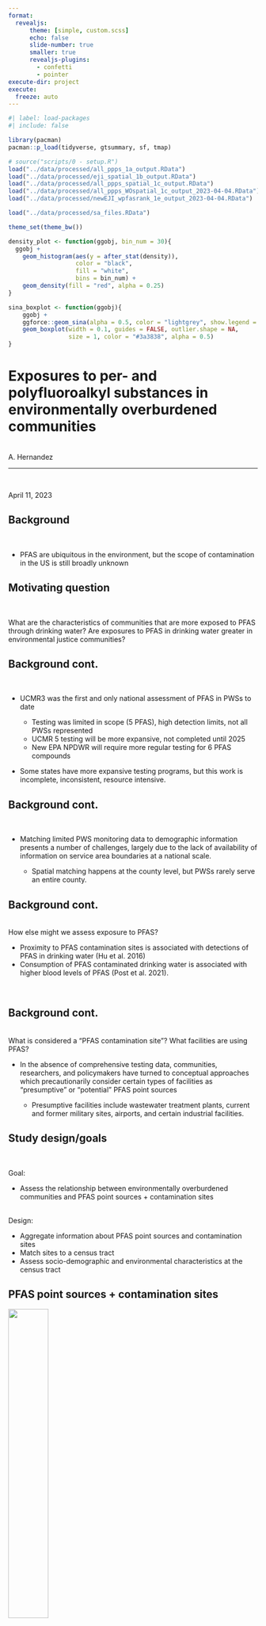 ```yaml
---
format: 
  revealjs:
      theme: [simple, custom.scss]
      echo: false
      slide-number: true
      smaller: true
      revealjs-plugins:
        - confetti
        - pointer
execute-dir: project
execute:
  freeze: auto 
---
```


```r
#| label: load-packages
#| include: false

library(pacman)
pacman::p_load(tidyverse, gtsummary, sf, tmap)

# source("scripts/0 - setup.R")
load("../data/processed/all_ppps_1a_output.RData")
load("../data/processed/eji_spatial_1b_output.RData")
load("../data/processed/all_ppps_spatial_1c_output.RData")
load("../data/processed/all_ppps_WOspatial_1c_output_2023-04-04.RData")
load("../data/processed/newEJI_wpfasrank_1e_output_2023-04-04.RData")

load("../data/processed/sa_files.RData")

theme_set(theme_bw())

density_plot <- function(ggobj, bin_num = 30){
  ggobj + 
    geom_histogram(aes(y = after_stat(density)),
                   color = "black",
                   fill = "white",
                   bins = bin_num) +
    geom_density(fill = "red", alpha = 0.25)
}

sina_boxplot <- function(ggobj){
    ggobj + 
    ggforce::geom_sina(alpha = 0.5, color = "lightgrey", show.legend = TRUE) +
    geom_boxplot(width = 0.1, guides = FALSE, outlier.shape = NA, 
                 size = 1, color = "#3a3838", alpha = 0.5) 
}

```

# Exposures to per- and polyfluoroalkyl substances in environmentally overburdened communities {.smaller}

<br>
A. Hernandez
<br>

<hr>

<br>

April 11, 2023


## Background {.smaller}

<br>

-   PFAS are ubiquitous in the environment, but the scope of contamination in the US is still broadly unknown

## Motivating question {.smaller}

<br>

What are the characteristics of communities that are more exposed to PFAS through drinking water? Are exposures to PFAS in drinking water greater in environmental justice communities? 

## Background cont.  {.smaller}

<br>

-   UCMR3 was the first and only national assessment of PFAS in PWSs to date 

    -   Testing was limited in scope (5 PFAS), high detection limits, not all PWSs represented
    -   UCMR 5 testing will be more expansive, not completed until 2025
    -   New EPA NPDWR will require more regular testing for 6 PFAS compounds 
    
-   Some states have more expansive testing programs, but this work is incomplete, inconsistent, resource intensive. 


## Background cont. {.smaller}

<br>

-   Matching limited PWS monitoring data to demographic information presents a number of challenges, largely due to the lack of availability of information on service area boundaries at a national scale. 

    -   Spatial matching happens at the county level, but PWSs rarely serve an entire county. 
    
    
## Background cont. {.smaller}

<br>
How else might we assess exposure to PFAS?
<br>

::: fragment
-   Proximity to PFAS contamination sites is associated with detections of PFAS in drinking water (Hu et al. 2016)
-   Consumption of PFAS contaminated drinking water is associated with higher blood levels of PFAS (Post et al. 2021).
:::

<br>


## Background cont. {.smaller}

<br>
What is considered a "PFAS contamination site"? What facilities are using PFAS? 
<br>

-   In the absence of comprehensive testing data, communities, researchers, and policymakers have turned to conceptual approaches which precautionarily consider certain types of facilities as “presumptive” or “potential” PFAS point sources 

    -   Presumptive facilities include wastewater treatment plants, current and former military sites, airports, and certain industrial facilities. 
    
## Study design/goals {.smaller}
<br>

Goal: 

-   Assess the relationship between environmentally overburdened communities and PFAS point sources + contamination sites

<br>
Design: 

-   Aggregate information about PFAS point sources and contamination sites
-   Match sites to a census tract
-   Assess socio-demographic and environmental characteristics at the census tract 


## PFAS point sources + contamination sites {.smaller}

![](images/pfas_analytic_tools.png){fig-align="center" height="40%"}


## PFAS point sources + contamination sites {.smaller}

![](images/included_pfas_analytic_tools.png){fig-align="center" height="40%"}

## Measuring/assessing environmental justice {.smaller}

<br>
EJ research on exposures to contaminants in drinking water has primarily relied on county-level demographics or has been limited to state-specific assessments for states with more comprehensive water system data.

<br>

This work has historically relied on unidimensional measures of socioeconomic status and race to evaluate disparities in environmental exposures.


## Measuring/assessing environmental justice cont. {.smaller}
<br>

-   The Environmental Justice Index (EJI), developed by CDC and ATSDR, is a multi-dimensional index that accounts for cumulative exposures and disproportionate health outcomes 

-   Compares census-tract level environmental, social, and health-based community indicators 

-   Unlike EPA’s EJSCREEN and CDC’s Social Vulnerability Index, the EJI quantifies the cumulative impact of environmental burdens on health

-   Created to help identify communities experiencing disproportionate health outcomes associated with environmental exposures



## Environmental Justice Index {.smaller}

![](images/EJI_indicators.png){fig-align="center" width="10%"}


## Environmental Justice Index {.smaller}

<br>

-   The EJI underrepresents the health burden from exposures to contaminants (broadly, including PFAS) in drinking water and exposures to PFAS from other sources
  
    -   This is mostly due to spatial mismatches/data incompleteness, but also because PFAS testing is limited and PFAS are generally unregulated/underreported
    
-   EJI does incorporate info about TRI reporting facilities (proportion of a census tract that falls within a 1-mile buffer of a TRI facility).

    -   PFAS were added to the TRI program in 2020, however, only 39 facilities reported PFAS emissions in 2020, which is likely a substantial underestimation (Post et al. 2021, Reade et al. 2022).



## Environmental Justice Index: Environmental Burden Module {.smaller}

<br>

Calculating the Env Burden: 

-   Order the census tracts on a scale from 0 to 100 for a given variable to create a percentile rank for the percentage of tracts equal to or lower than the burden for that variable (0-1 index). 

    -   For variables like TRI sites, the metric is a proximity measure: the percent of the tract within 1-mile of a TRI site

-   An overall rank for each module is created by summing the individual variables within the module and repeating the percentile ranking process.

-   This is repeated again with the other two modules to calculate an EJI Rank 



## Methods

## PFAS sources {.smaller}

```r
                                              
tbl_summary(st_drop_geometry(ppps_salvatore_tract) %>% 
  mutate(dataset = factor(dataset,
                          labels = c("Part 139 Airports",
                                     "EPA Stewardship Program Participating Facilities",
                                     "Facilities in Industries that may be Handling PFAS",
                                     "Federal Agency Locations with Known or Suspected PFAS Detections",
                                     "Fire Training Sites",
                                     "Facilities that Manufacture or Import PFAS",
                                     "Superfund Sites with PFAS Detections",
                                     "Known PFAS Spills/Release Incidents"))), 
  label = dataset ~ "Dataset",
  include = c("dataset"))
```



## PFAS burden estimation  {.smaller}

```r

pfas_sa <- ppps_salvatore_tract %>%
  filter(countyfp == "029" & StateAbbr == "TX")

ppps_sa <- eji_census_tracts_transformed %>%
  filter(county == "Bexar County" & state == "TX") 

ppps_sa_select <- ppps_sa %>%
  filter(geoid == "48029980100")


ppps_sa_tm <- tm_shape(ppps_sa) +
  tm_polygons(alpha = 0.8) + 
  tm_shape(pfas_sa) +
  tm_dots() 

tmap_leaflet(ppps_sa_tm)

```


## PFAS burden estimation: Adding a buffer {.smaller}

```r


ppps_sa_buffer_tm <- tm_shape(ppps_sa, bbox = st_bbox(ppps_sa_select)) +
  tm_polygons(alpha = 0.8) +
  tm_shape(ppps_1mi_buffer_sa) +
  tm_polygons(alpha = 0.8, col = "turquoise") +
  tm_shape(pfas_sa) +
  tm_dots()

tmap_leaflet(ppps_sa_buffer_tm)

```

## PFAS burden estimation: Combine the buffer {.smaller}

```r

ppps_sa_comb_buffer_tm <- tm_shape(ppps_sa, bbox = st_bbox(ppps_sa_select)) +
  tm_polygons(alpha = 0.8) +
  tm_shape(sa_comb_buffers) +
  tm_polygons(alpha = 0.8, col = "turquoise") +
  tm_shape(pfas_sa) +
  tm_dots()

tmap_leaflet(ppps_sa_comb_buffer_tm)


```

## PFAS burden estimation: Find the intersection with a census tracts  {.smaller}

```r

ppps_sa_intersect_tm <- tm_shape(ppps_sa, bbox = st_bbox(ppps_sa_select)) +
  tm_polygons(alpha = 0.8) +
  tm_shape(sa_comb_buffers) +
  tm_polygons(alpha = 0.8, col = "turquoise", border.col = "red") +
  tm_shape(pfas_sa) +
  tm_dots()

tmap_leaflet(ppps_sa_intersect_tm)

```

## PFAS burden estimation: Calculate % of census tract that intersects with PFAS buffer {.smaller}

$$ 
\text{perc_area_pfas}_i = \dfrac{\sum\text{area}(\text{PFAS point source with 1 mile buffer that overlaps with census tract i})}{\text{area}(\text{census tract i})}*100\%
$$


## PFAS burden estimation: % of census tract that intersects with PFAS buffer {.smaller}

```r

sa_check <- sa_check %>% 
  mutate(perc_area_pfas = perc_area_pfas*100)

ppps_sa_perc_tm <- tm_shape(sa_check, bbox = st_bbox(ppps_sa_select)) + 
  tm_polygons("perc_area_pfas", palette = "PuRd") + 
  tm_shape(sa_comb_buffers) +
  tm_polygons(alpha = 0.2, col = "turquoise", border.col = "red") +
  tm_shape(pfas_sa) +
  tm_dots()

tmap_leaflet(ppps_sa_perc_tm) %>%
  leaflet::hideGroup(c("sa_comb_buffers", "pfas_sa"))


```

## PFAS burden estimation: % of census tract that intersects with PFAS buffer {.smaller}

```r

ppps_sa_perc_tm <- tm_shape(sa_check) + 
  tm_polygons("perc_area_pfas", palette = "PuRd") + 
  tm_shape(sa_comb_buffers) +
  tm_polygons(alpha = 0.8, col = "turquoise", border.col = "red") +
  tm_shape(pfas_sa) +
  tm_dots()

tmap_leaflet(ppps_sa_perc_tm) %>%
  leaflet::hideGroup(c("sa_comb_buffers", "pfas_sa"))

```



## PFAS burden estimation: Percentile rank of % of census tract within 1-mile buffer of PFAS source {.smaller}

```r

load("../data/processed/pfas_recalc_spatial.RData")

percentilerank_pfas_bexar <- pfas_recalc_spatial %>%
  filter(county == "Bexar County" & state == "TX") 

ppps_sa_percentilerank_tm <- tm_shape(percentilerank_pfas_bexar, bbox = st_bbox(ppps_sa_select)) + 
  tm_polygons("percent_rank_pfas", palette = "PuRd") + 
  tm_shape(sa_comb_buffers) +
  tm_polygons(alpha = 0.2, col = "turquoise", border.col = "red") +
  tm_shape(pfas_sa) +
  tm_dots()

tmap_leaflet(ppps_sa_percentilerank_tm) %>%
  leaflet::hideGroup(c("sa_comb_buffers", "pfas_sa"))

```






## PFAS burden map {.smaller}

![](images/REVISED2_percent_area_pfas_0_map_2023-04-11.png){fig-align="center" height="40%"}


## PFAS burden estimation: Distribution {.smaller}

```r

load("../data/processed/pfas_mod_formatting.RData")

perc_area_pfas_density <- ggplot(pfas_mod_data_format, aes(x =  `% of census tract within 1-mile of a PFAS source`)) %>% 
  density_plot() + 
  xlab("% of census tract within\n1-mile of a PFAS source") + 
  theme_bw()

perc_rank_pfas_density <- ggplot(pfas_mod_data_format, aes(x =  `Percentile rank of proportion of census tract within 1-mile of a PFAS source`)) %>% 
  density_plot() + 
  xlab("Percentile rank of proportion of census tract\nwithin 1-mile of a PFAS source") + 
  theme_bw()

cowplot::plot_grid(perc_area_pfas_density, perc_rank_pfas_density)

```


## Table 2

```r



table1a <- tbl_summary(pfas_mod_data_format,
            include = c("% of census tract within 1-mile of a PFAS source", 
                        "Sum of the HVM, EBM, and SVM module percentile ranks", 
                        "Sum of the EBM variable percentile ranks", 
                        "Sum of the SVM variable percentile ranks",
                        "Total number of HVM tertile flags"),
            type = list(c("% of census tract within 1-mile of a PFAS source", 
                          "Sum of the HVM, EBM, and SVM module percentile ranks", 
                          "Sum of the EBM variable percentile ranks", 
                          "Sum of the SVM variable percentile ranks",
                          "Total number of HVM tertile flags") ~ 'continuous2'),
            statistic = list(all_continuous() ~ c("{median} ({p25} - {p75})", 
                                                  "{mean} ({sd})"))) 

table1b <- tbl_summary(pfas_mod_data_format, 
                       by = c("Number of PFAS point sources"), 
                       include = c("Sum of the HVM, EBM, and SVM module percentile ranks", 
                                   "Sum of the EBM variable percentile ranks", 
                                   "Sum of the SVM variable percentile ranks",
                                   "Total number of HVM tertile flags"),
                       type = list(c("Sum of the HVM, EBM, and SVM module percentile ranks", 
                                     "Sum of the EBM variable percentile ranks", 
                                     "Sum of the SVM variable percentile ranks",
                                     "Total number of HVM tertile flags") ~ 'continuous2'),
                       statistic = list(all_continuous() ~ c("{median} ({p25} - {p75})", 
                                                             "{mean} ({sd})"))) %>% 
  add_p()


tbl_merge(list(table1a, table1b), 
          tab_spanner = c("All Census Tracts", "Number of PFAS point sources")) 

```

## Distribution of % of census tract within 1-mile of a PFAS source by quartiles of EJI modules

```r
perc_area_pfas_by_SVMquart_plot <- ggplot(pfas_mod_data_format, aes(y = `% of census tract within 1-mile of a PFAS source`, x = SVM_quartile)) %>% 
  sina_boxplot() + 
  xlab("Quartile of SVM") + 
  ylab("% of census tract within\n1-mile of a PFAS source")

perc_area_pfas_by_EBMquart_plot <- ggplot(pfas_mod_data_format, aes(y = `% of census tract within 1-mile of a PFAS source`, x = EBM_quartile)) %>% 
  sina_boxplot() + 
  xlab("Quartile of EBM") + 
  ylab("% of census tract within\n1-mile of a PFAS source")


perc_area_pfas_by_HVMflag_plot <- ggplot(pfas_mod_data_format, aes(y = `% of census tract within 1-mile of a PFAS source`, x = as.factor(F_HVM))) %>% 
  sina_boxplot() + 
  xlab("# of flags indicating a high estimated prevalence of disease") + 
  ylab("% of census tract within\n1-mile of a PFAS source")

perc_area_pfas_by_EJIquart_plot <- ggplot(pfas_mod_data_format, aes(y = `% of census tract within 1-mile of a PFAS source`, x = EJI_quartile)) %>% 
  sina_boxplot() + 
  xlab("Quartile of EJI") + 
  ylab("% of census tract within\n1-mile of a PFAS source")

cowplot::plot_grid(perc_area_pfas_by_EBMquart_plot, perc_area_pfas_by_SVMquart_plot, 
                   perc_area_pfas_by_HVMflag_plot, perc_area_pfas_by_EJIquart_plot)
```

## Correlation between PFAS sources and EBM variables  {.scrollable}

```r
#| fig-asp: 1

load("../output/figures/cor_plots.RData")

cor_plot[[2]] %>% 
  plotly::ggplotly()

```
## Correlation between PFAS sources and SVM variables {.scrollable}

```r
#| fig-asp: 1

cor_plot[[3]]%>% 
  plotly::ggplotly()

```

## Correlation between PFAS sources and HVM variables {.scrollable}

```r
#| fig-asp: 1

cor_plot[[4]]%>% 
  plotly::ggplotly()

```


## Table 3: Univariate logistic regression

<br>
Crude logistic regression models evaluating associations between presence of a PFAS point source/contamination site (Y/N) and EJI modules.

```r
pfas_mod_data_format %>% 
  select(hasPFAS,`Sum of the EBM variable percentile ranks`,
           `Sum of the SVM variable percentile ranks`,
           `Total number of HVM tertile flags`) %>% 
  tbl_uvregression(method = glm,
                   y = hasPFAS, 
                   method.args = list(family = binomial),
                   exponentiate = TRUE)

```

## Table 4: Multivariate logistic regression {.smaller}

Adjusted logistic regression models evaluating associations between presence of a PFAS point source/contamination site (Y/N) and EJI modules.

```r
#multivariate regression
mod3 <- glm(hasPFAS ~ `Sum of the EBM variable percentile ranks` + 
              `Sum of the SVM variable percentile ranks` + 
              `Total number of HVM tertile flags`, 
            data = pfas_mod_data_format, family = binomial())

gtsummary::tbl_regression(mod3, exponentiate = TRUE)
```


## Recalculating the EJI 

<br>
What's the additional burden of PFAS to communities?

## Additional burden of PFAS 

```r
new_old_RPLEBM_xy <- pfas_mod_data_format %>%
  ggplot(aes(x = new_RPL_EBM, y = RPL_EBM, color = `% of census tract within 1-mile of a PFAS source`)) +
  geom_point(alpha = 0.5) +
  scale_color_continuous(low = "pink", high = "palevioletred", na.value = "snow2") + 
  geom_abline(slope = 1, color = "red") + 
  theme(legend.position = "none")

new_old_RPLEJI_xy <- pfas_mod_data_format %>%
  # filter(percent_rank_pfas_0 != 0) %>%
  ggplot(aes(x = new_RPL_EJI, y = RPL_EJI, color = `% of census tract within 1-mile of a PFAS source`)) +
  geom_point() +
  scale_color_continuous(name = "% of census tract within\n1-mile of a PFAS source", 
                         low = "pink", high = "palevioletred", na.value = "snow2") + 
  geom_abline(slope = 1, color = "red")


cowplot::plot_grid(new_old_RPLEBM_xy, new_old_RPLEJI_xy)

```


<!--
## Table 5 {.smaller}


-->

<!-- ## EAT MY FARTS KATE --> 